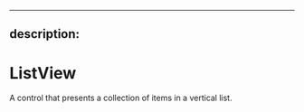 
---
description: 
---

# ListView

A control that presents a collection of items in a vertical list.